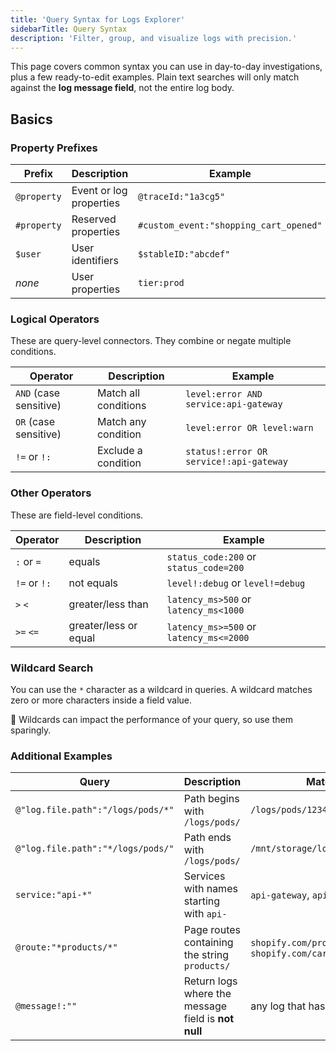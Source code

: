 ```yaml
---
title: 'Query Syntax for Logs Explorer'
sidebarTitle: Query Syntax
description: 'Filter, group, and visualize logs with precision.'
---
```

This page covers common syntax you can use in day-to-day investigations, plus a few ready-to-edit examples.
<Info>
Plain text searches will only match against the **log message field**, not the entire log body.
</Info>

## Basics

### Property Prefixes
| Prefix | Description | Example |
|--------|-------------|---------|
| `@property` | Event or log properties | `@traceId:"1a3cg5"` |
| `#property` | Reserved properties | `#custom_event:"shopping_cart_opened"` |
| `$user` | User identifiers | `$stableID:"abcdef"` |
| *none* | User properties | `tier:prod` |

### Logical Operators
These are query-level connectors. They combine or negate multiple conditions.

| Operator | Description | Example |
|----------|-------------|---------|
| `AND` (case sensitive) | Match all conditions | `level:error AND service:api-gateway` |
| `OR` (case sensitive) | Match any condition | `level:error OR level:warn` |
| `!=` or `!:` | Exclude a condition | `status!:error OR service!:api-gateway` |

### Other Operators
These are field-level conditions.

| Operator | Description | Example |
|----------|-------------|---------|
| `:` or `=` | equals | `status_code:200` or `status_code=200` |
| `!=` or `!:` | not equals | `level!:debug` or `level!=debug` |
| `>` `<` | greater/less than | `latency_ms>500` or `latency_ms<1000` |
| `>=` `<=` | greater/less or equal | `latency_ms>=500` or `latency_ms<=2000` |

### Wildcard Search

You can use the `*` character as a wildcard in queries. A wildcard matches zero or more characters inside a field value.

🐌 Wildcards can impact the performance of your query, so use them sparingly.

### Additional Examples

| Query | Description | Matches |
|-------|-------------|---------|
| `@"log.file.path":"/logs/pods/*"` | Path begins with `/logs/pods/` | `/logs/pods/1234/stdout.log` |
| `@"log.file.path":"*/logs/pods/"` | Path ends with `/logs/pods/` | `/mnt/storage/logs/pods/` |
| `service:"api-*"` | Services with names starting with `api-` | `api-gateway`, `api-auth` |
| `@route:"*products/*"` | Page routes containing the string `products/` | `shopify.com/products/tshirts`, `shopify.com/cart/products/view` |
| `@message!:""` | Return logs where the message field is **not null** | any log that has a `message` field |